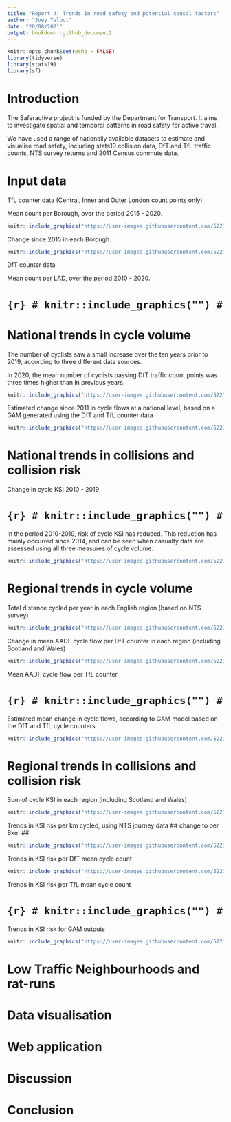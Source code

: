 ```yaml
---
title: "Report 4: Trends in road safety and potential causal factors"
author: "Joey Talbot"
date: "20/08/2021"
output: bookdown::github_document2
---
```


```r
knitr::opts_chunk$set(echo = FALSE)
library(tidyverse)
library(stats19)
library(sf)
```

# Introduction

The Saferactive project is funded by the Department for Transport. 
It aims to investigate spatial and temporal patterns in road safety for active travel. 

We have used a range of nationally available datasets to estimate and visualise road safety, including stats19 collision data, DfT and TfL traffic counts, NTS survey returns and 2011 Census commute data.  

# Input data

TfL counter data (Central, Inner and Outer London count points only)

Mean count per Borough, over the period 2015 - 2020. 

```r
knitr::include_graphics("https://user-images.githubusercontent.com/52210872/132374206-40a7b092-d3f0-42cc-877e-a8552b6d8921.png")
```


Change since 2015 in each Borough.

```r
knitr::include_graphics("https://user-images.githubusercontent.com/52210872/132371640-a9eedf6c-ce3e-41c5-97eb-5b97d9c6b6b3.png")
```

DfT counter data

Mean count per LAD, over the period 2010 - 2020. 

# ```{r}
# knitr::include_graphics("")
# ```

# National trends in cycle volume

The number of cyclists saw a small increase over the ten years prior to 2019, according to three different data sources. 

In 2020, the mean number of cyclists passing DfT traffic count points was three times higher than in previous years. 

```r
knitr::include_graphics("https://user-images.githubusercontent.com/52210872/130480677-af7ea79d-94f8-4812-8ec6-9321a5b6b4e0.png")
```

Estimated change since 2011 in cycle flows at a national level, based on a GAM generated using the DfT and TfL counter data

```r
knitr::include_graphics("https://user-images.githubusercontent.com/52210872/133419356-5d57135f-29c8-4eb5-8237-95969387c352.png")
```

# National trends in collisions and collision risk

Change in cycle KSI 2010 - 2019

# ```{r}
# knitr::include_graphics("")
# ```

In the period 2010-2019, risk of cycle KSI has reduced. 
This reduction has mainly occurred since 2014, and can be seen when casualty data are assessed using all three measures of cycle volume.

```r
knitr::include_graphics("https://user-images.githubusercontent.com/52210872/130476560-7aabd05c-b540-4deb-b0a4-4d994c3c7a2f.png")
```


# Regional trends in cycle volume

Total distance cycled per year in each English region (based on NTS survey)

```r
knitr::include_graphics("https://user-images.githubusercontent.com/52210872/130474948-819a6053-4edd-4be4-9620-e8adb681e5f6.png")
```

Change in mean AADF cycle flow per DfT counter in each region (including Scotland and Wales)

```r
knitr::include_graphics("https://user-images.githubusercontent.com/52210872/132316899-1bbc1cc9-687e-4df3-9c7a-3074778dd107.png")
```

Mean AADF cycle flow per TfL counter

# ```{r}
# knitr::include_graphics("")
# ```

Estimated mean change in cycle flows, according to GAM model based on the DfT and TfL cycle counters

```r
knitr::include_graphics("https://user-images.githubusercontent.com/52210872/133447294-0143da9d-5d66-47ce-ab14-741cdbb04147.png")
```


# Regional trends in collisions and collision risk

Sum of cycle KSI in each region (including Scotland and Wales)

```r
knitr::include_graphics("https://user-images.githubusercontent.com/52210872/132044428-c6f9e57c-478f-47d9-9247-5d338b9e2137.png")
```

Trends in KSI risk per km cycled, using NTS journey data 
## change to per Bkm ##

```r
knitr::include_graphics("https://user-images.githubusercontent.com/52210872/130482309-4889ca3e-f57e-4a28-b39f-e80778525725.png")
```

Trends in KSI risk per DfT mean cycle count 

```r
knitr::include_graphics("https://user-images.githubusercontent.com/52210872/132327377-8daceacf-2de6-4513-b776-b5593ec2d11a.png")
```

Trends in KSI risk per TfL mean cycle count 

# ```{r}
# knitr::include_graphics("")
# ```

Trends in KSI risk for GAM outputs

```r
knitr::include_graphics("https://user-images.githubusercontent.com/52210872/130441145-8a5edd19-6c34-4dda-8c78-4dd7bcb90ef7.png")
```


# Low Traffic Neighbourhoods and rat-runs

# Data visualisation

# Web application

# Discussion

# Conclusion


